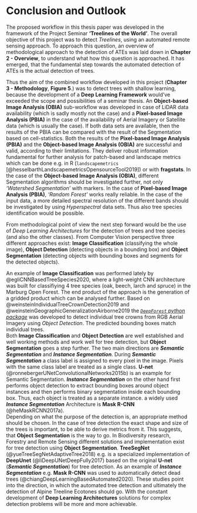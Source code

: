 # Conclusion and Outlook

The proposed workflow in this thesis paper was developed in the framework of the Project Seminar **'Treelines of the World'**. The overall objective of this project was to detect *Treelines*, using an automated remote sensing approach. To approach this question, an overview of methodological approach to the detection of ATEs was laid down in **Chapter 2 - Overview**, to understand what how this question is approached. It has emerged, that the fundamental step towards the automated detection of ATEs is the actual detection of trees. 

Thus the aim of the combined workflow developed in this project (**Chapter 3 - Methodology**, **Figure 5**.) was to detect trees with shallow learning, because the development of a **Deep Learning Framework** would've exceeded the scope and possibilities of a seminar thesis. An **Object-based Image Analysis (OBIA)** sub-workflow was developed in case of LiDAR data availability (which is sadly mostly not the case) and a **Pixel-based Image Analysis (PBIA)** in the case of the availability of Aerial Imagery or Satellite data (which is usually the case). If both data sets are available, then the results of the PBIA can be compared with the result of the Segmentation based on cell-statistics.
Both the results of the **Pixel-based Image Analysis (PBIA)** and the **Object-based Image Analysis (OBIA)** are successful and valid, according to their limitations. They deliver robust information fundamental for further analysis for patch-based and landscape metrics which can be done e.g. in R (`landscapemetrics` [@hesselbarthLandscapemetricsOpensourceTool2019]) or with **fragstats**. 
In the case of the **Object-based Image Analysis (OBIA)**, different Segmentation algorithms should be investigated further, not only *'Watershed Segmentation'* with markers.
In the case of **Pixel-based Image Analysis (PBIA)**, *'Random Forest'* works really reliable. In the case of the input data, a more detailed spectral resolution of the different bands should be investigated by using *Hyperspectral* data sets. Thus also tree species identification would be possible. 

From methodological point of view the next step forward would be the use of *Deep Learning Architectures* for the detection of trees and tree species (and also the other classes). From Computer Vision perspective three different approaches exist: **Image Classification** (classifying the whole image), **Object Detection** (detecting objects in a bounding box) and **Object Segmentation** (detecting objects with bounding boxes and segments for the detected objects). 

An example of **Image Classification** was performed lately by @egliCNNBasedTreeSpecies2020, where a light-weight CNN architecture was built for classifiying 4 tree species (oak, beech, larch and spruce) in the Marburg Open Forest. The end product of the approach is the generation of a gridded product which can be analysed further. 
Based on @weinsteinIndividualTreeCrownDetection2019 and @weinsteinGeographicGeneralizationAirborne2019 the [*`DeepForest` python package*](https://deepforest.readthedocs.io/en/latest/landing.html) was developed to detect individual tree crowns from RGB Aerial Imagery using *Object Detection*. The predicted bounding boxes match individual trees. \
Both **Image Classification** and **Object Detection** are well established and well working methods and work well for tree detection, but **Object Segmentation** goes a step further. The two main directions are ***Semantic Segmentation*** and ***Instance Segmentation***. During ***Semantic Segmentation*** a class label is assigned to every pixel in the image. Pixels with the same class label are treated as a single class. **U-net** (@ronnebergerUNetConvolutionalNetworks2015b) is an example for Semantic Segmentation. ***Instance Segmentation*** on the other hand first performs object detection to extract bounding boxes around object instances and then performs binary segmentation inside each bounding box. Thus, each object is treated as a separate instance. a widely used ***Instance Segmentation*** Architecture is **Mask R-CNN** (@heMaskRCNN2017a). \
Depending on what the purpose of the detection is, an appropriate method should be chosen. In the case of tree detection the exact shape and size of the trees is important, to be able to derive metrics from it. This suggests, that **Object Segmentation** is the way to go. In Biodiversity research, Forestry and Remote Sensing different solutions and implementation exist for tree detection using **Object Segmentation**. **TreeSegNet** (@yueTreeSegNetAdaptiveTree2018) e.g. is a specialized implementation of **DeepUnet** (@liDeepUNetDeepFully2017) based on the original **U-net** (***Semantic Segmentation***) for tree detection. As an example of ***Instance Segmentation*** e.g. **Mask R-CNN** was used to automatically detect dead trees (@chiangDeepLearningBasedAutomated2020). These studies point into the direction, in which the automated tree detection and ultimately the detection of Alpine Treeline Ecotones should go. With the constant development of **Deep Learning Architectures** solutions for complex detection problems will be more and more achievable. 
